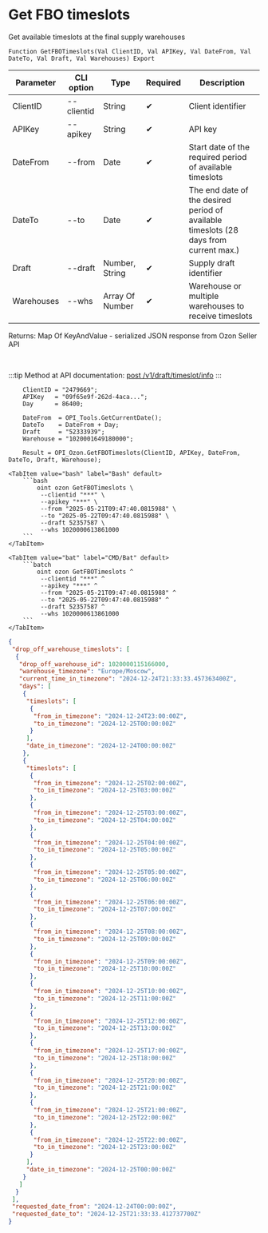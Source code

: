 ﻿---
sidebar_position: 6
description: Get FBO timeslots and other functions to work with Ozon in the Open Integration Package, a free open-source integration library for 1C:Enterprise 8, OneScript and CLI
keywords: [1C, 1С, 1С:Enterprise, 1С:Enterprise 8.3, API, Integration, Services, Exchange, OneScript, CLI, Ozon]
---


# Get FBO timeslots
 Get available timeslots at the final supply warehouses



`Function GetFBOTimeslots(Val ClientID, Val APIKey, Val DateFrom, Val DateTo, Val Draft, Val Warehouses) Export`

  | Parameter | CLI option | Type | Required | Description |
  |-|-|-|-|-|
  | ClientID | --clientid | String | &#x2714; | Client identifier |
  | APIKey | --apikey | String | &#x2714; | API key |
  | DateFrom | --from | Date | &#x2714; | Start date of the required period of available timeslots |
  | DateTo | --to | Date | &#x2714; | The end date of the desired period of available timeslots (28 days from current max.) |
  | Draft | --draft | Number, String | &#x2714; | Supply draft identifier |
  | Warehouses | --whs | Array Of Number | &#x2714; | Warehouse or multiple warehouses to receive timeslots |

  
  Returns:  Map Of KeyAndValue - serialized JSON response from Ozon Seller API

<br/>

:::tip
Method at API documentation: [post /v1/draft/timeslot/info](https://docs.ozon.ru/api/seller/#operation/SupplyDraftAPI_DraftTimeslotInfo)
:::
<br/>



```bsl title="1C:Enterprise/OneScript code example"
    ClientID = "2479669";
    APIKey   = "09f65e9f-262d-4aca...";
    Day      = 86400;

    DateFrom  = OPI_Tools.GetCurrentDate();
    DateTo    = DateFrom + Day;
    Draft     = "52333939";
    Warehouse = "1020001649180000";

    Result = OPI_Ozon.GetFBOTimeslots(ClientID, APIKey, DateFrom, DateTo, Draft, Warehouse);
```
 

 <Tabs>
  
    <TabItem value="bash" label="Bash" default>
        ```bash
            oint ozon GetFBOTimeslots \
             --clientid "***" \
             --apikey "***" \
             --from "2025-05-21T09:47:40.0815988" \
             --to "2025-05-22T09:47:40.0815988" \
             --draft 52357587 \
             --whs 1020000613861000
        ```
    </TabItem>
  
    <TabItem value="bat" label="CMD/Bat" default>
        ```batch
            oint ozon GetFBOTimeslots ^
             --clientid "***" ^
             --apikey "***" ^
             --from "2025-05-21T09:47:40.0815988" ^
             --to "2025-05-22T09:47:40.0815988" ^
             --draft 52357587 ^
             --whs 1020000613861000
        ```
    </TabItem>
</Tabs>


```json title="Result"
{
 "drop_off_warehouse_timeslots": [
  {
   "drop_off_warehouse_id": 1020000115166000,
   "warehouse_timezone": "Europe/Moscow",
   "current_time_in_timezone": "2024-12-24T21:33:33.457363400Z",
   "days": [
    {
     "timeslots": [
      {
       "from_in_timezone": "2024-12-24T23:00:00Z",
       "to_in_timezone": "2024-12-25T00:00:00Z"
      }
     ],
     "date_in_timezone": "2024-12-24T00:00:00Z"
    },
    {
     "timeslots": [
      {
       "from_in_timezone": "2024-12-25T02:00:00Z",
       "to_in_timezone": "2024-12-25T03:00:00Z"
      },
      {
       "from_in_timezone": "2024-12-25T03:00:00Z",
       "to_in_timezone": "2024-12-25T04:00:00Z"
      },
      {
       "from_in_timezone": "2024-12-25T04:00:00Z",
       "to_in_timezone": "2024-12-25T05:00:00Z"
      },
      {
       "from_in_timezone": "2024-12-25T05:00:00Z",
       "to_in_timezone": "2024-12-25T06:00:00Z"
      },
      {
       "from_in_timezone": "2024-12-25T06:00:00Z",
       "to_in_timezone": "2024-12-25T07:00:00Z"
      },
      {
       "from_in_timezone": "2024-12-25T08:00:00Z",
       "to_in_timezone": "2024-12-25T09:00:00Z"
      },
      {
       "from_in_timezone": "2024-12-25T09:00:00Z",
       "to_in_timezone": "2024-12-25T10:00:00Z"
      },
      {
       "from_in_timezone": "2024-12-25T10:00:00Z",
       "to_in_timezone": "2024-12-25T11:00:00Z"
      },
      {
       "from_in_timezone": "2024-12-25T12:00:00Z",
       "to_in_timezone": "2024-12-25T13:00:00Z"
      },
      {
       "from_in_timezone": "2024-12-25T17:00:00Z",
       "to_in_timezone": "2024-12-25T18:00:00Z"
      },
      {
       "from_in_timezone": "2024-12-25T20:00:00Z",
       "to_in_timezone": "2024-12-25T21:00:00Z"
      },
      {
       "from_in_timezone": "2024-12-25T21:00:00Z",
       "to_in_timezone": "2024-12-25T22:00:00Z"
      },
      {
       "from_in_timezone": "2024-12-25T22:00:00Z",
       "to_in_timezone": "2024-12-25T23:00:00Z"
      }
     ],
     "date_in_timezone": "2024-12-25T00:00:00Z"
    }
   ]
  }
 ],
 "requested_date_from": "2024-12-24T00:00:00Z",
 "requested_date_to": "2024-12-25T21:33:33.412737700Z"
}
```
